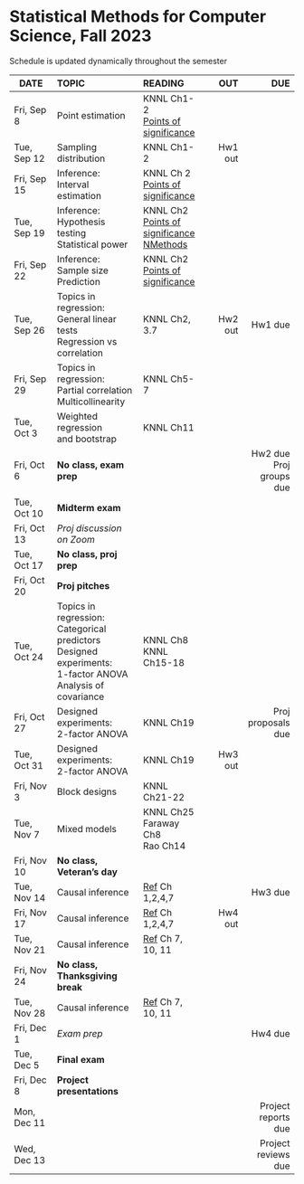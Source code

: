 <h1> Statistical Methods for Computer Science, Fall 2023 </h1>
Schedule is updated dynamically throughout the semester
</br>

<font size="3">

| DATE        | TOPIC            |READING     |      OUT |        DUE |
| ---------   |:-----------------|:-----------| --------:| ----------:|
| Fri, Sep 8  | Point estimation |  KNNL Ch1-2</br>[Points of significance](https://www.nature.com/articles/nmeth.2613)  |  | |
| Tue, Sep 12 | Sampling distribution |  KNNL Ch1-2 | Hw1 out  |            |
| Fri, Sep 15 | Inference:</br>Interval estimation   |  KNNL Ch 2</br>[Points of significance](https://www.nature.com/articles/nmeth.2659)  |          |            |
| Tue, Sep 19 | Inference:</br>Hypothesis testing </br>Statistical power |  KNNL Ch2</br>[Points of significance](https://www.nature.com/articles/nmeth.2698)</br>[NMethods](https://www.nature.com/articles/nmeth.3288)  |          |            |
| Fri, Sep 22 | Inference:</br>Sample size</br>Prediction  | KNNL Ch2</br>[Points of significance](https://www.nature.com/articles/nmeth.2738)  |          |            |
| Tue, Sep 26 | Topics in regression:</br>General linear tests</br>Regression vs correlation | KNNL Ch2, 3.7 | Hw2 out  | Hw1 due   |
| Fri, Sep 29 | Topics in regression:</br>Partial correlation</br> Multicollinearity      | KNNL Ch5-7 |   |            |
| Tue, Oct 3  | Weighted regression</br>and bootstrap | KNNL Ch11  |      |          |
| Fri, Oct 6  | **No class, exam prep** |  |   |  Hw2 due</br>Proj groups due |
| Tue, Oct 10 | **Midterm exam** |   |          |  |
| Fri, Oct 13 | *Proj discussion on Zoom*      |            |          |  |
| Tue, Oct 17 |  **No class, proj prep** |  |   | |
| Fri, Oct 20 | **Proj pitches**|           |   |            |
| Tue, Oct 24 | Topics in regression:</br>Categorical predictors</br>Designed experiments:</br>1-factor ANOVA</br>Analysis of covariance |  KNNL Ch8</br>KNNL Ch15-18 |    |            |
| Fri, Oct 27 | Designed experiments:</br>2-factor ANOVA | KNNL Ch19 | | Proj proposals due         |
| Tue, Oct 31 | Designed experiments:</br>2-factor ANOVA | KNNL Ch19 | Hw3 out  |            |
| Fri, Nov 3  | Block designs | KNNL Ch21-22 |          |            |
| Tue, Nov 7  | Mixed models | KNNL Ch25</br>Faraway Ch8</br>Rao Ch14 |          |   |
| Fri, Nov 10 | **No class, Veteran's day** | |    |            |
| Tue, Nov 14 | Causal inference |[Ref](https://matheusfacure.github.io/python-causality-handbook/landing-page.html) Ch 1,2,4,7          | | Hw3 due|
| Fri, Nov 17 | Causal inference |[Ref](https://matheusfacure.github.io/python-causality-handbook/landing-page.html) Ch 1,2,4,7 |Hw4 out  | |
| Tue, Nov 21 | Causal inference | [Ref](https://matheusfacure.github.io/python-causality-handbook/landing-page.html) Ch 7, 10, 11   |    |            |
| Fri, Nov 24 | **No class, Thanksgiving break** ||||
| Tue, Nov 28 | Causal inference | [Ref](https://matheusfacure.github.io/python-causality-handbook/landing-page.html) Ch 7, 10, 11  |          |            |
| Fri, Dec 1  | *Exam prep*      |            |          |Hw4 due   |
| Tue, Dec 5  | **Final exam**   |            |          |            |
| Fri, Dec 8 | **Project presentations**  |  |          |            |
| Mon, Dec 11 |                  |            |          | Project reports due           |
| Wed, Dec 13 |                  |            |          | Project reviews due           |
</font>






